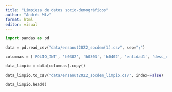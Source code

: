 ```yaml
---
title: "Limpieza de datos socio-demográficos"
author: "Andrés Mtz"
format: html
editor: visual
---
```


```python
import pandas as pd
```


```python
data = pd.read_csv("data/ensanut2022_socdem(1).csv", sep=";")
```


```python
columnas = ['FOLIO_INT', 'h0302', 'h0303', 'h0402', 'entidad1', 'desc_ent1', 'municipio1', 'desc_mun1', 'ponde_f', 'estrato']
```


```python
data_limpio = data[columnas].copy()
```


```python
data_limpio.to_csv("data/ensanut2022_socdem_limpio.csv", index=False)
```


```python
data_limpio.head()
```


